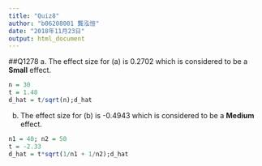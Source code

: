 ```yaml
---
title: "Quiz8"
author: "b06208001 龔泓愷"
date: "2018年11月23日"
output: html_document
---
```

##Q1278
a. The effect size for (a) is 0.2702 which is considered to be a **Small** effect.    
```r
n = 30
t = 1.48
d_hat = t/sqrt(n);d_hat
```

b. The effect size for (b) is -0.4943 which is considered to be a **Medium** effect.    
```r
n1 = 40; n2 = 50
t = -2.33
d_hat = t*sqrt(1/n1 + 1/n2);d_hat
```
